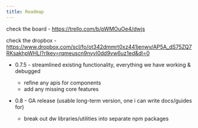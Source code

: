 ```yaml
---
title: Roadmap
---
```


check the board - https://trello.com/b/pWMOuOe4/dwjs

check the dropbox - https://www.dropbox.com/scl/fo/ot342dmmrt0xz441jenwv/AP5A_dS75ZQ7RKsakhpWHLI?rlkey=rqmeuscn9nyvl0dd9vw6uz1ed&dl=0

- 0.7.5 - streamlined existing functionality, everything we have working & debugged
  - refine any apis for components
  - add any missing core features

- 0.8 - GA release (usable long-term version, one i can write docs/guides for)
  - break out dw libraries/utilities into separate npm packages

